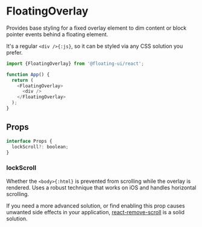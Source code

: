 # FloatingOverlay

Provides base styling for a fixed overlay element to dim content
or block pointer events behind a floating element.

It's a regular `<div />{:js}`, so it can be styled via any CSS
solution you prefer.

```js
import {FloatingOverlay} from '@floating-ui/react';

function App() {
  return (
    <FloatingOverlay>
      <div />
    </FloatingOverlay>
  );
}
```

## Props

```js
interface Props {
  lockScroll?: boolean;
}
```

### lockScroll

Whether the `<body>{:html}` is prevented from scrolling while the
overlay is rendered. Uses a robust technique that works on iOS
and handles horizontal scrolling.

If you need a more advanced solution, or find enabling this prop
causes unwanted side effects in your application,
[react-remove-scroll](https://www.npmjs.com/package/react-remove-scroll)
is a solid solution.
